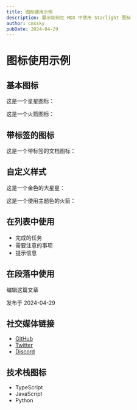 ```yaml
---
title: 图标使用示例
description: 展示如何在 MDX 中使用 Starlight 图标
author: cmssky
pubDate: 2024-04-29
---
```



# 图标使用示例

## 基本图标

这是一个星星图标：<Icon name="star" />

这是一个火箭图标：<Icon name="rocket" />

## 带标签的图标

这是一个带标签的文档图标：<Icon name="document" label="文档" />

## 自定义样式

这是一个金色的大星星：<Icon name="star" color="goldenrod" size="2rem" />

这是一个使用主题色的火箭：<Icon name="rocket" color="var(--sl-color-text-accent)" />

## 在列表中使用

- <Icon name="check" /> 完成的任务
- <Icon name="warning" /> 需要注意的事项
- <Icon name="info" /> 提示信息

## 在段落中使用

<Icon name="pencil" /> 编辑这篇文章

<Icon name="clock" /> 发布于 2024-04-29

## 社交媒体链接

- <Icon name="github" />[GitHub](https://github.com)
- <Icon name="twitter" />[Twitter](https://twitter.com)
- <Icon name="discord" />[Discord](https://discord.com)

## 技术栈图标

- <Icon name="typescript" /> TypeScript
- <Icon name="javascript" /> JavaScript
- <Icon name="python" /> Python
